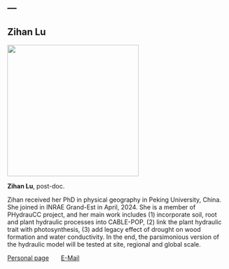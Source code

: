 ---
---

## Zihan Lu

<!-- <img style="padding: 0px 10px 0px 0px; width: 25%; height: 50%; float: left;" align="middle" src="images/IMG_5470.jpg"/> {layout-ncol=2} -->

::: {layout="[[30,70]]"}

::: {#first-column}
![](/images/Zihan_Lu.jpg){fig-align="left" width="300"}
:::

::: {#second-column}
**Zihan Lu**, post-doc.

Zihan received her PhD in physical geography in Peking University, China. She joined in INRAE Grand-Est in April, 2024. She is a member of PHydrauCC project, and her main work includes (1) incorporate soil, root and plant hydraulic processes into CABLE-POP, (2) link the plant hydraulic trait with photosynthesis, (3) add legacy effect of drought on wood formation and water conductivity. In the end, the parsimonious version of the hydraulic model will be tested at site, regional and global scale.
:::

:::

[Personal page](/people/zihan_lu.qmd) &nbsp; &nbsp; &nbsp;
<a href="mailto:zihan.lu@inrae.fr">E-Mail</a> &nbsp; &nbsp; &nbsp;
